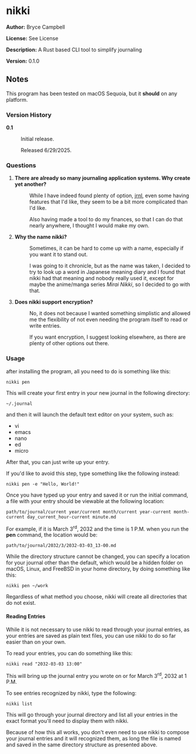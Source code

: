 =nikki=

'''Author:''' Bryce Campbell

'''License:''' See License

'''Description:''' A Rust based CLI tool to simplify journaling

'''Version:''' 0.1.0

==Notes==

This program has been tested on macOS Sequoia, but it 
<strong>should</strong> on any platform.

===Version History===

<dl>
<dt style="font-weight:bold">0.1</dt>
<dd>
<p>Initial release.</p>
<p>Released 6/29/2025.</p>
</dd>
</dl>

===Questions===

<ol>
<li>
<dl>
<dt style="font-weight:bold">There are already so many journaling application systems. Why create yet another?</dt>
<dd>
<p>While I have indeed found plenty of option,
<a href="https://jrnl.sh/en/stable/">jrnl</a>, even 
some having features that I'd like, 
they seem to be a bit more complicated than I'd like.</p>
<p>Also having made a tool to do my finances, 
so that I can do that nearly anywhere, I thought I would make my own.</p>
</dd>
</dl>
</li>
<li>
<dl>
<dt style="font-weight:bold">Why the name nikki?</dt>
<dd>
<p>Sometimes, it can be hard to come up with a name, 
especially if you want it to stand out.</p>
<p>I was going to it chronicle, but as the name was taken, 
I decided to try to look up a word in Japanese meaning diary
and I found that nikki had that meaning and nobody really used it, 
except for maybe the anime/manga series <cite>Mirai Nikki</cite>, 
so I decided to go with that.</p>
</dd>
</dl>
</li>
<li>
<dl>
<dt style="font-weight:bold">Does nikki support encryption?</dt>
<dd>
<p>No, it does not because I wanted something simplistic 
and allowed me the flexibility of not even needing the program itself
to read or write entries.</p>
<p>If you want encryption, I suggest looking elsewhere, 
as there are plenty of other options out there.</p>
</dd>
</dl>
</li>
</ol>

===Usage===

after installing the program, all you need to do is something like this:

<pre>
nikki pen
</pre>

This will create your first entry in your new journal in the following directory:

<pre>
~/.journal
</pre>

and then it will launch the default text editor on your system, such as:

* vi
* emacs
* nano
* ed
* micro

After that, you can just write up your entry.

If you'd like to avoid this step, type something like the following instead:

<pre>
nikki pen -e "Hello, World!"
</pre>

Once you have typed up your entry and saved it or run the initial command,
a file with your entry should be viewable at the following location:

<pre>
path/to/journal/current year/current month/current year-current month-current day_current_hour-current minute.md
</pre>

For example, if it is March 3<sup>rd</sup>, 2032 and the time is 1 P.M. 
when you run the <strong>pen</strong> command, the location would be:

<pre>
path/to/journal/2032/3/2032-03-03_13-00.md
</pre>

While the directory structure cannot be changed, 
you can specify a location for your journal other than the default, 
which would be a hidden folder on macOS, Linux, and FreeBSD in your home directory,
by doing something like this:

<pre>
nikki pen ~/work
</pre>

Regardless of what method you choose, 
nikki will create all directories that do not exist.

====Reading Entries====

While it is not necessary to use nikki to read 
through your journal entries, 
as your entries are saved as plain text files, 
you can use nikki to do so far easier than on your own.

To read your entries, you can do something like this:

<pre>
nikki read "2032-03-03 13:00"
</pre>

This will bring up the journal entry you wrote on or for March 3<sup>rd</sup>, 2032 at 1 P.M.

To see entries recognized by nikki, type the following:

<pre>
nikki list
</pre>

This will go through your journal directory and list all your entries in
the exact format you'll need to display them with nikki.

Because of how this all works, 
you don't even need to use nikki to compose your journal entries 
and it will recognized them, as long the file is named 
and saved in the same directory structure as presented above.